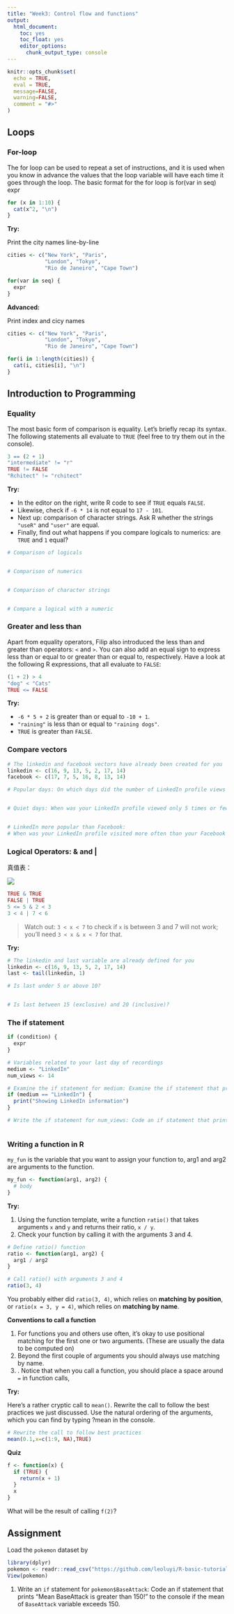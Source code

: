 ```yaml
---
title: "Week3: Control flow and functions"
output:
  html_document: 
    toc: yes
    toc_float: yes
    editor_options: 
      chunk_output_type: console
---
```

  
```r
knitr::opts_chunk$set(
  echo = TRUE,
  eval = TRUE,
  message=FALSE, 
  warning=FALSE,
  comment = "#>"
)
```


## Loops

### For-loop

The for loop can be used to repeat a set of instructions, and it is used when you know in advance the values that the loop variable will have each time it goes through the loop. The basic format for the for loop is for(var in seq) expr

```r
for (x in 1:10) {
  cat(x^2, "\n")
}
```

**Try:**

Print the city names line-by-line

```r
cities <- c("New York", "Paris",
            "London", "Tokyo",
            "Rio de Janeiro", "Cape Town")

for(var in seq) {
  expr
}
```

**Advanced:**

Print index and cicy names

```r
cities <- c("New York", "Paris",
            "London", "Tokyo",
            "Rio de Janeiro", "Cape Town")

for(i in 1:length(cities)) {
  cat(i, cities[i], "\n")
}
```

## Introduction to Programming

### Equality

The most basic form of comparison is equality. Let's briefly recap its syntax. The following statements all evaluate to `TRUE` (feel free to try them out in the console).

```r
3 == (2 + 1)
"intermediate" != "r"
TRUE != FALSE
"Rchitect" != "rchitect"
```

**Try:**

- In the editor on the right, write R code to see if `TRUE` equals `FALSE`.
- Likewise, check if `-6 * 14` is not equal to `17 - 101`.
- Next up: comparison of character strings. Ask R whether the strings `"useR"` and `"user"` are equal.
- Finally, find out what happens if you compare logicals to numerics: are `TRUE` and `1` equal?

```r
# Comparison of logicals


# Comparison of numerics


# Comparison of character strings


# Compare a logical with a numeric

```

### Greater and less than

Apart from equality operators, Filip also introduced the less than and greater than operators: `<` and `>`. You can also add an equal sign to express less than or equal to or greater than or equal to, respectively. Have a look at the following R expressions, that all evaluate to `FALSE`:

```r
(1 + 2) > 4
"dog" < "Cats"
TRUE <= FALSE
```

**Try:**

- `-6 * 5 + 2` is greater than or equal to `-10 + 1`.
- `"raining"` is less than or equal to `"raining dogs"`.
- `TRUE` is greater than `FALSE`.

### Compare vectors

```r
# The linkedin and facebook vectors have already been created for you
linkedin <- c(16, 9, 13, 5, 2, 17, 14)
facebook <- c(17, 7, 5, 16, 8, 13, 14)

# Popular days: On which days did the number of LinkedIn profile views exceed 15?


# Quiet days: When was your LinkedIn profile viewed only 5 times or fewer?


# LinkedIn more popular than Facebook:
# When was your LinkedIn profile visited more often than your Facebook profile?


```

### Logical Operators: & and |

真值表：

![](http://www.offcn.com/dl/2015/0522/20150522094623812.jpg)

```r
TRUE & TRUE
FALSE | TRUE
5 <= 5 & 2 < 3
3 < 4 | 7 < 6
```

> Watch out: `3 < x < 7` to check if `x` is between 3 and 7 will not work; you'll need `3 < x & x < 7` for that.

**Try:**

```r
# The linkedin and last variable are already defined for you
linkedin <- c(16, 9, 13, 5, 2, 17, 14)
last <- tail(linkedin, 1)

# Is last under 5 or above 10?


# Is last between 15 (exclusive) and 20 (inclusive)?

```

### The if statement

```r
if (condition) {
  expr
}
```

```r
# Variables related to your last day of recordings
medium <- "LinkedIn"
num_views <- 14

# Examine the if statement for medium: Examine the if statement that prints out "Showing LinkedIn information" if the medium variable equals "LinkedIn".
if (medium == "LinkedIn") {
  print("Showing LinkedIn information")
}

# Write the if statement for num_views: Code an if statement that prints "You're popular!" to the console if the num_views variable exceeds 15.



```

### Writing a function in R

`my_fun` is the variable that you want to assign your function to, arg1 and arg2 are arguments to the function. 

```r
my_fun <- function(arg1, arg2) {
  # body
}
```

**Try:**

1. Using the function template, write a function `ratio()` that takes arguments `x` and `y` and returns their ratio, `x / y`.
2. Check your function by calling it with the arguments 3 and 4.

```r
# Define ratio() function
ratio <- function(arg1, arg2) {
  arg1 / arg2
}

# Call ratio() with arguments 3 and 4
ratio(3, 4)
```

You probably either did `ratio(3, 4)`, which relies on **matching by position**, or `ratio(x = 3, y = 4)`, which relies on **matching by name**.

**Conventions to call a function**

1. For functions you and others use often, it's okay to use positional matching for the first one or two arguments. (These are usually the data to be computed on)
2. Beyond the first couple of arguments you should always use matching by name.
3. . Notice that when you call a function, you should place a space around `=` in function calls,


**Try:**

Here's a rather cryptic call to `mean()`. Rewrite the call to follow the best practices we just discussed. Use the natural ordering of the arguments, which you can find by typing ?mean in the console.

```r
# Rewrite the call to follow best practices
mean(0.1,x=c(1:9, NA),TRUE)
```


**Quiz**

```r
f <- function(x) {
  if (TRUE) {
    return(x + 1)
  }
  x
}
```

What will be the result of calling `f(2)`?

## Assignment

Load the `pokemon` dataset by 

```r
library(dplyr)
pokemon <- readr::read_csv("https://github.com/leoluyi/R-basic-tutorial-201708/raw/gh-pages/data/pokemons.csv")
View(pokemon)
```

1. Write an `if` statement for `pokemon$BaseAttack`: Code an if statement that prints "Mean BaseAttack is greater than 150!" to the console if the mean of `BaseAttack` variable exceeds 150.
